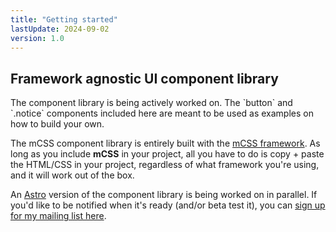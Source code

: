 ```yaml
---
title: "Getting started"
lastUpdate: 2024-09-02
version: 1.0
---
```



<section class="prose">

## Framework agnostic UI component library

<Notice type="warning" title="Work in progress" extraClass="mt-md1 mb-md1">
  The component library is being actively worked on. The `button` and `.notice`
  components included here are meant to be used as examples on how to build your
  own.
</Notice>

The mCSS component library is entirely built with the [mCSS framework](/docs/start). As long as you include **mCSS** in your project, all you have to do is copy + paste the HTML/CSS in your project, regardless of what framework you're using, and it will work out of the box.

An [Astro](https://astro.build) version of the component library is being worked on in parallel. If you'd like to be notified when it's ready (and/or beta test it), you can [sign up for my mailing list here]().

</section>
